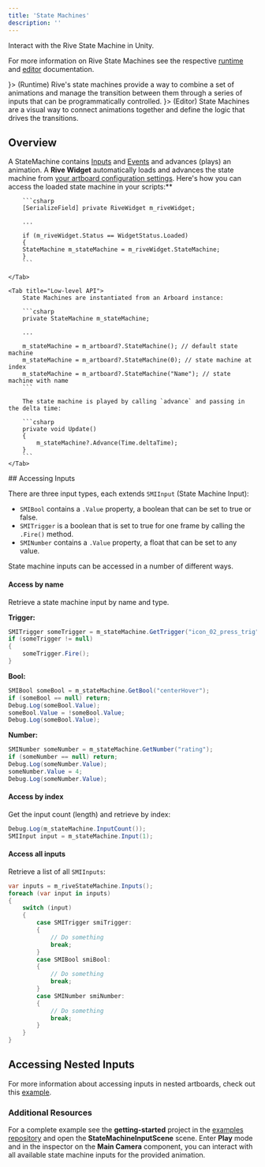 ```yaml
---
title: 'State Machines'
description: ''
---
```


Interact with the Rive State Machine in Unity. 

For more information on Rive State Machines see the respective [runtime](/runtimes/state-machines) and [editor](/editor/state-machine) documentation.

<CardGroup col="2">
  <Card title="State Machines" href="/runtimes/state-machines/" icon={<svg xmlns="http://www.w3.org/2000/svg" height="100%" fill="none" viewBox="0 0 16 16" class="size-4 text-gray-500/80 dark:text-gray-400" aria-hidden="true"><path fill="currentColor" fill-rule="evenodd" d="M8.036 1v4.178c0 1.034.839 1.873 1.873 1.873h4.003v6.178a1.77 1.77 0 0 1-1.77 1.77H3.858a1.77 1.77 0 0 1-1.771-1.77V2.771A1.77 1.77 0 0 1 3.857 1zm1.25.145v4.033c0 .345.279.624.623.624h3.889a1.8 1.8 0 0 0-.377-.597L11.618 3.32 9.842 1.525a1.8 1.8 0 0 0-.557-.38" clip-rule="evenodd"></path></svg>}>
    (Runtime) Rive's state machines provide a way to combine a set of animations and manage the transition between them through a series of inputs that can be programmatically controlled.
  </Card>
  <Card title="State Machines" href="/editor/state-machine/" icon={<svg xmlns="http://www.w3.org/2000/svg" height="100%" fill="none" viewBox="0 0 16 16" class="size-4 text-gray-500/80 dark:text-gray-400" aria-hidden="true"><path fill="currentColor" fill-rule="evenodd" d="M8.036 1v4.178c0 1.034.839 1.873 1.873 1.873h4.003v6.178a1.77 1.77 0 0 1-1.77 1.77H3.858a1.77 1.77 0 0 1-1.771-1.77V2.771A1.77 1.77 0 0 1 3.857 1zm1.25.145v4.033c0 .345.279.624.623.624h3.889a1.8 1.8 0 0 0-.377-.597L11.618 3.32 9.842 1.525a1.8 1.8 0 0 0-.557-.38" clip-rule="evenodd"></path></svg>}>
    (Editor) State Machines are a visual way to connect animations together and define the logic that drives the transitions.
  </Card>
</CardGroup>

## Overview

A StateMachine contains [Inputs](/editor/state-machine/inputs) and [Events](/runtimes/rive-events) and advances (plays) an animation.
<Tabs>
    <Tab title="Components">
        A **Rive Widget** automatically loads and advances the state machine from [your artboard configuration settings](./fundamentals#artboards). Here's how you can access the loaded state machine in your scripts:**

        ```csharp
        [SerializeField] private RiveWidget m_riveWidget; 

        ...

        if (m_riveWidget.Status == WidgetStatus.Loaded)
        {
        StateMachine m_stateMachine = m_riveWidget.StateMachine;
        }
        ```

    </Tab>

    <Tab title="Low-level API">
        State Machines are instantiated from an Arboard instance:

        ```csharp
        private StateMachine m_stateMachine;

        ...

        m_stateMachine = m_artboard?.StateMachine(); // default state machine
        m_stateMachine = m_artboard?.StateMachine(0); // state machine at index
        m_stateMachine = m_artboard?.StateMachine("Name"); // state machine with name
        ```

        The state machine is played by calling `advance` and passing in the delta time:

        ```csharp
        private void Update()
        {
            m_stateMachine?.Advance(Time.deltaTime);
        }
        ```
    </Tab>
</Tabs>
## Accessing Inputs

There are three input types, each extends `SMIInput` (State Machine Input):

- `SMIBool` contains a `.Value` property, a boolean that can be set to true or false.
- `SMITrigger` is a boolean that is set to true for one frame by calling the `.Fire()` method.
- `SMINumber` contains a `.Value` property, a float that can be set to any value.

State machine inputs can be accessed in a number of different ways.

#### Access by name 

Retrieve a state machine input by name and type.

**Trigger:**

```csharp
SMITrigger someTrigger = m_stateMachine.GetTrigger("icon_02_press_trig");
if (someTrigger != null)
{
    someTrigger.Fire();
}
```

**Bool:**

```csharp
SMIBool someBool = m_stateMachine.GetBool("centerHover");
if (someBool == null) return;
Debug.Log(someBool.Value);
someBool.Value = !someBool.Value;
Debug.Log(someBool.Value);
```

**Number:**

```csharp
SMINumber someNumber = m_stateMachine.GetNumber("rating");
if (someNumber == null) return;
Debug.Log(someNumber.Value);
someNumber.Value = 4;
Debug.Log(someNumber.Value);
```

#### Access by index

Get the input count (length) and retrieve by index:

```csharp
Debug.Log(m_stateMachine.InputCount());
SMIInput input = m_stateMachine.Input(1);
```

#### Access all inputs 

Retrieve a list of all `SMIInputs`:

```csharp
var inputs = m_riveStateMachine.Inputs();
foreach (var input in inputs)
{
    switch (input)
    {
        case SMITrigger smiTrigger:
        {
            // Do something
            break;
        }
        case SMIBool smiBool:
        {
            // Do something
            break;
        }
        case SMINumber smiNumber:
        {
            // Do something
            break;
        }
    }
}
```


## Accessing Nested Inputs 

For more information about accessing inputs in nested artboards, check out this [example](/runtimes/state-machines#nested-inputs).

### Additional Resources

For a complete example see the **getting-started** project in the [examples repository](https://github.com/rive-app/rive-unity-examples) and open the **StateMachineInputScene** scene. Enter **Play** mode and in the inspector on the **Main Camera** component, you can interact with all available state machine inputs for the provided animation.